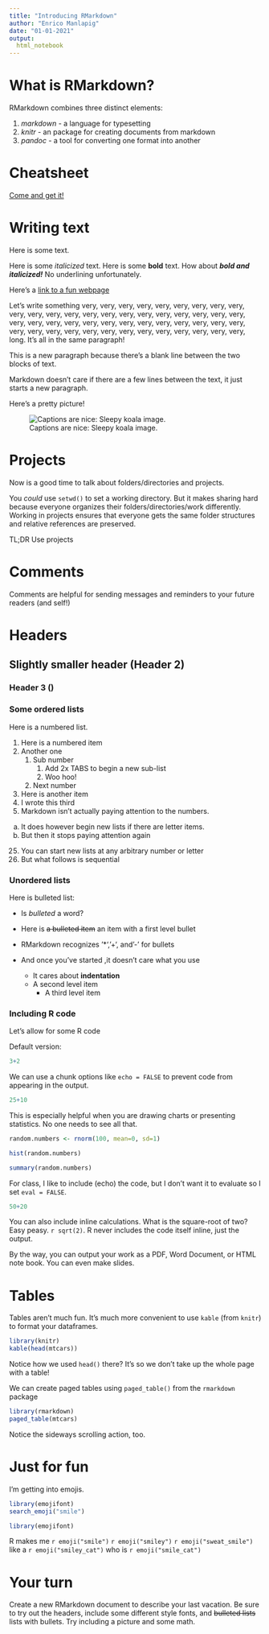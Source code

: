 ---
title: "Introducing RMarkdown"
author: "Enrico Manlapig"
date: "01-01-2021"
output:
  html_notebook
---

<!-- 
This stuff is called the YAML 
    toc: TRUE
    toc_float: TRUE
    fig_caption: TRUE
    theme: cerulean
-->
# What is RMarkdown?

RMarkdown combines three distinct elements:

1. *markdown* - a language for typesetting
2. *knitr* - an package for creating documents from markdown
3. *pandoc* - a tool for converting one format into another


# Cheatsheet
[Come and get it!](https://www.rstudio.com/wp-content/uploads/2015/03/rmarkdown-reference.pdf)

# Writing text 

Here is some text.

Here is some *italicized* text.  Here is some **bold** text.  How about ***bold and italicized!*** No underlining unfortunately.

Here's a [link to a fun webpage](https://littlealchemy2.com/)

Let's write something very, very, very, very, very, very, very, very, very, very, very, very, very, very, very, very, very, very, very, very, very, very, very, very, very, very, very, very, very, very, very, very, very, very, very, very, very, very, very, very, very, very, very, 
very, 
very, 
very, 
very, 
very, 
long.
It's all in the same paragraph!

This is a new paragraph because there's a blank line between the two blocks of text. 










Markdown doesn't care if there are a few lines between the text, it just starts a new paragraph.

Here's a pretty picture!

![Captions are nice: Sleepy koala image. ](images/topic02/sleepy_koala.jpg)








# Projects

Now is a good time to talk about folders/directories and projects.

You *could* use `setwd()` to set a working directory.  But it makes sharing hard because everyone organizes their folders/directories/work differently. Working in projects ensures that everyone gets the same folder structures and relative references are preserved. 

TL;DR Use projects




# Comments

Comments are helpful for sending messages and reminders to your future readers (and self!)

<!-- Here is short comment -->


<!-- 
A 

very

long

comment 
-->


# Headers 
## Slightly smaller header (Header 2)

### Header 3 ()



### Some ordered lists

Here is a numbered list.

1. Here is a numbered item
1. Another one
    1. Sub number
        1. Add 2x TABS to begin a new sub-list
        2. Woo hoo!
    2. Next number
2. Here is another item
3. I wrote this third
1000. Markdown isn't actually paying attention to the numbers.


a. It does however begin new lists if there are letter items.
a. But then it stops paying attention again


25. You can start new lists at any arbitrary number or letter
39. But what follows is sequential


### Unordered lists

Here is bulleted list:

* Is *bulleted* a word?
* Here is ~~a bulleted item~~ an item with a first level bullet
* RMarkdown recognizes '*', '+', and '-' for bullets
- And once you've started ,it doesn't care what you use

    + It cares about **indentation**
    + A second level item
        - A third level item
        




### Including R code

Let's allow for some R code

Default version:

```{r, eval = FALSE}
3+2
```

We can use a chunk options like `echo = FALSE` to prevent code from appearing in the output.
```{r, echo=FALSE}
25+10
```

This is especially helpful when you are drawing charts or presenting statistics.  No one needs to see all that.

```{r, echo = FALSE}
random.numbers <- rnorm(100, mean=0, sd=1)

hist(random.numbers)

summary(random.numbers)
```


For class, I like to include (echo) the code, but I don't want it to evaluate so I set `eval = FALSE`.
```{r, eval=FALSE}
50+20
```

You can also include inline calculations.  What is the square-root of two? Easy peasy. `r sqrt(2)`. R never includes the code itself inline, just the output.

By the way, you can output your work as a PDF, Word Document, or HTML note book.  You can even make slides.  


# Tables

Tables aren't much fun.  It's much more convenient to use `kable` (from `knitr`) to format your dataframes.

```{r, eval = FALSE}
library(knitr)
kable(head(mtcars))
```

Notice how we used `head()` there?  It's so we don't take up the whole page with a table!

We can create paged tables using `paged_table()` from the `rmarkdown` package

```{r, eval = FALSE}
library(rmarkdown)
paged_table(mtcars)
```

Notice the sideways scrolling action, too.


# Just for fun

I'm getting into emojis.

```{r, eval = FALSE}
library(emojifont)
search_emoji("smile")
```

```{r, echo = FALSE, warning = FALSE}
library(emojifont)
```

R makes me `r emoji("smile")` `r emoji("smiley")` `r emoji("sweat_smile")` like a `r emoji("smiley_cat")` who is `r emoji("smile_cat")`


# Your turn

Create a new RMarkdown document to describe your last vacation.  Be sure to try out the headers, include some different style fonts, and ~~bulleted lists~~ lists with bullets.  Try including a picture and some math.  

